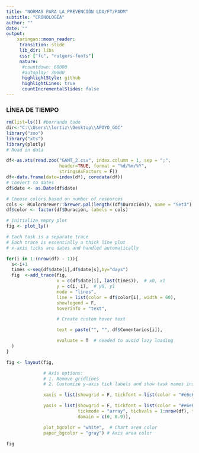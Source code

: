 ```yaml
---
title: "NORMAS PARA LA PREVENCIÓN LDA/FT/PADM"
subtitle: "CRONOLOGÍA"
author: ""
date: ""
output:
    xaringan::moon_reader:
     transition: slide
     lib_dir: libs
     css: ["fc", "rutgers-fonts"]
     nature:
      #countdown: 60000
      #autoplay: 30000
      highlightStyle: github
      highlightLines: true
      countIncrementalSlides: false
---
```


### LÍNEA DE TIEMPO

```r
rm(list=ls()) #borrando todo
dir<-"C:\\Users\\lortiz\\Desktop\\APOYO_GOC"
library("zoo")
library("xts")
library(plotly)
# Read in data

df<-as.xts(read.zoo("GANT_2.csv", index.column = 1, sep = ";",
                    header=TRUE, format = "%d/%m/%Y",
                    stringsAsFactors = F))
df<-data.frame(date=index(df), coredata(df))
# Convert to dates
df$date <- as.Date(df$date)

# Choose colors based on number of resources
cols <- RColorBrewer::brewer.pal(length((df$Duración)), name = "Set3")
df$color <- factor(df$Duración, labels = cols)

# Initialize empty plot
fig <- plot_ly()

# Each task is a separate trace
# Each trace is essentially a thick line plot
# x-axis ticks are dates and handled automatically

for(i in 1:(nrow(df) - 1)){
  s<-i+1
  times <-seq(df$date[i],df$date[s],by="days")
  fig  <-add_trace(fig,
                   x = c(df$date[i], last(times)),  # x0, x1
                   y = c(i, i),  # y0, y1
                   mode = "lines",
                   line = list(color = df$color[i], width = 60),
                   showlegend = F,
                   hoverinfo = "text",

                   # Create custom hover text

                   text = paste("", "", df$Comentarios[i]),

                   evaluate = T  # needed to avoid lazy loading
  )
}

fig <- layout(fig,

              # Axis options:
              # 1. Remove gridlines
              # 2. Customize y-axis tick labels and show task names instead of numbers

              xaxis = list(showgrid = F, tickfont = list(color = "#e6e6e6")),

              yaxis = list(showgrid = F, tickfont = list(color = "#e6e6e6"),
                           tickmode = "array", tickvals = 1:nrow(df), ticktext = unique(df$Tareas),
                           domain = c(0, 0.9)),

              plot_bgcolor = "white",  # Chart area color
              paper_bgcolor = "gray") # Axis area color

```
```r
fig
```




